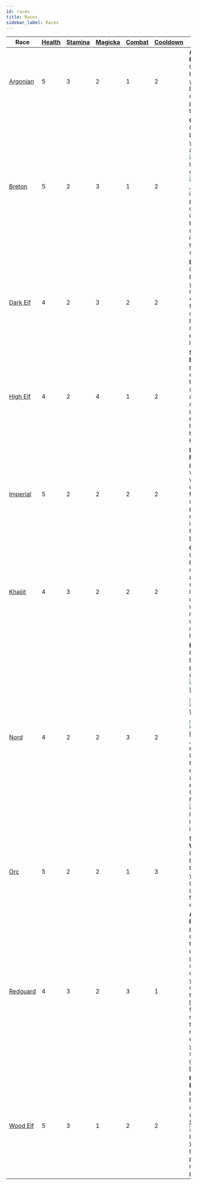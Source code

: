 ```yaml
---
id: races
title: Races
sidebar_label: Races
---
```



| Race      | [Health](/docs/all/stats/health) | [Stamina](/docs/all/stats/stamina) | [Magicka](/docs/all/stats/magicka) | [Combat](/docs/all/stats/combat) | [Cooldown](/docs/all/stats/cooldown) | Ability |
|-----------|----------------------------------|------------------------------------|------------------------------------|----------------------------------|--------------------------------------|---------|
| [Argonian](/docs/all/races/argonian)  | 5                                | 3                                  | 2                                  | 1                                | 2                                    | **Argonian Resistance**: Once per battle, when you would be dealt damage, prevent all of that damage. |
| [Breton](/docs/all/races/breton)    | 5                                | 2                                  | 3                                  | 1                                | 2                                    | **Opportunist**: Once per battle, when you overtax a <img src="/icons/weapon.svg" alt="Weapon Icon" class="icon-svg" /> or <img src="/icons/armor.svg" alt="Armor Icon" class="icon-svg" />, return that item to your pack instead of discarding it. You may then move a different item in your pack to a ready slot. |
| [Dark Elf](/docs/all/races/dark-elf)  | 4                                | 2                                  | 3                                  | 2                                | 2                                    | **Dynamic**: Once per battle, during your turn, recover any 4 skill dice from your cooldown track, replacing each with light [fatigue](/docs/all/glossary/fatigue). |
| [High Elf](/docs/all/races/high-elf)  | 4                                | 2                                  | 4                                  | 1                                | 2                                    | **Syrabane's Boon**: Once per battle, during your turn, place any adventurer in an [unoccupied](/docs/all/glossary/occupied) entrance tile hex and [heal](/docs/all/glossary/healing) them for 3 HP. |
| [Imperial](/docs/all/races/imperial)  | 5                                | 2                                  | 2                                  | 2                                | 2                                    | **Imperial Mettle**: Once per battle, when you would be dealt 3 or fewer damage, prevent that damage and instead gain that much [tenacity](/docs/all/glossary/tenacity). |
| [Khajiit](/docs/all/races/khajiit)   | 4                                | 3                                  | 2                                  | 2                                | 2                                    | **Cutpurse**: Once per battle, you may automatically succeed at a lockpick check without rolling any dice. Then, move up to 5 hexes. |
| [Nord](/docs/all/races/nord)      | 4                                | 2                                  | 2                                  | 3                                | 2                                    | **Reveler**: Once per battle, when performing an engage in [<img src="/icons/light-weapon.svg" alt="Light Weapon Icon" class="icon-svg" />](/docs/all/battle-forms/light-weapon), [<img src="/icons/heavy-weapon.svg" alt="Heavy Weapon Icon" class="icon-svg" />](/docs/all/battle-forms/heavy-weapon), or [<img src="/icons/ranged-weapon.svg" alt="Ranged Icon" class="icon-svg" />](/docs/all/battle-forms/ranged-weapon), add 1 enemy Combat die to your engage, plus an additional enemy Combat die for each <img src="/icons/weapon.svg" alt="Weapon Icon" class="icon-svg" /> in your inventory. |
| [Orc](/docs/all/races/orc)       | 5                                | 2                                  | 2                                  | 1                                | 3                                    | **Swift Warrior**: Once per battle, after the end of your turn, gain 1 [overfatigue](/docs/all/glossary/fatigue) to take an extra turn. |
| [Redguard](/docs/all/races/redguard)  | 4                                | 3                                  | 2                                  | 3                                | 1                                    | **Adrenaline Rush**: Once per battle, during your turn, remove up to 3 [overfatigue](/docs/all/glossary/fatigue) or status dice from your cooldown track and [heal](/docs/all/glossary/healing) for 1 HP for each die removed. If the total HP recovered exceeds your [Health](/docs/all/stats/health) stat, it is gained as [bonus HP](/docs/all/glossary/bonus-hp). |
| [Wood Elf](/docs/all/races/wood-elf)  | 5                                | 3                                  | 1                                  | 2                                | 2                                    | **Hunter's Eye**: Once per battle, before any unit's turn, apply a [Stealth](/docs/all/status-effects/stealth.md) (<img src="/icons/stealth.svg" alt="Stealth Icon" class="icon-svg" />) status die to up to 2 party members in play. |